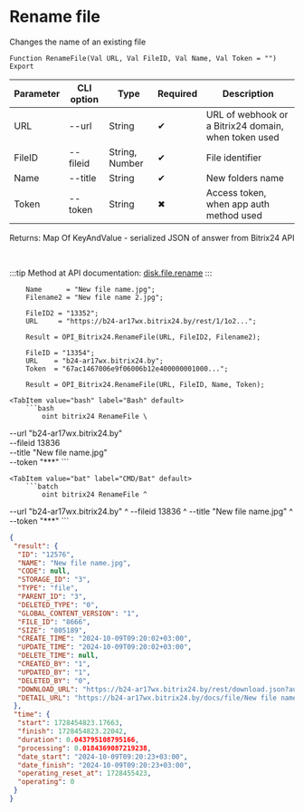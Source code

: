 ﻿---
sidebar_position: 10
---


# Rename file
 Changes the name of an existing file



`Function RenameFile(Val URL, Val FileID, Val Name, Val Token = "") Export`

  | Parameter | CLI option | Type | Required | Description |
  |-|-|-|-|-|
  | URL | --url | String | &#x2714; | URL of webhook or a Bitrix24 domain, when token used |
  | FileID | --fileid | String, Number | &#x2714; | File identifier |
  | Name | --title | String | &#x2714; | New folders name |
  | Token | --token | String | &#x2716; | Access token, when app auth method used |

  
  Returns:  Map Of KeyAndValue - serialized JSON of answer from Bitrix24 API

<br/>

:::tip
Method at API documentation: [disk.file.rename](https://dev.1c-bitrix.ru/rest_help/disk/file/disk_file_rename.php)
:::
<br/>


```bsl title="1C:Enterprise/OneScript code example"
    Name      = "New file name.jpg";
    Filename2 = "New file name 2.jpg";

    FileID2 = "13352";
    URL     = "https://b24-ar17wx.bitrix24.by/rest/1/1o2...";

    Result = OPI_Bitrix24.RenameFile(URL, FileID2, Filename2);

    FileID = "13354";
    URL    = "b24-ar17wx.bitrix24.by";
    Token  = "67ac1467006e9f06006b12e400000001000...";

    Result = OPI_Bitrix24.RenameFile(URL, FileID, Name, Token);
```
 

 <Tabs>
  
    <TabItem value="bash" label="Bash" default>
        ```bash
            oint bitrix24 RenameFile \
 --url "b24-ar17wx.bitrix24.by" \
 --fileid 13836 \
 --title "New file name.jpg" \
 --token "***"
        ```
    </TabItem>
  
    <TabItem value="bat" label="CMD/Bat" default>
        ```batch
            oint bitrix24 RenameFile ^
 --url "b24-ar17wx.bitrix24.by" ^
 --fileid 13836 ^
 --title "New file name.jpg" ^
 --token "***"
        ```
    </TabItem>
</Tabs>


```json title="Result"
{
 "result": {
  "ID": "12576",
  "NAME": "New file name.jpg",
  "CODE": null,
  "STORAGE_ID": "3",
  "TYPE": "file",
  "PARENT_ID": "3",
  "DELETED_TYPE": "0",
  "GLOBAL_CONTENT_VERSION": "1",
  "FILE_ID": "8666",
  "SIZE": "805189",
  "CREATE_TIME": "2024-10-09T09:20:02+03:00",
  "UPDATE_TIME": "2024-10-09T09:20:02+03:00",
  "DELETE_TIME": null,
  "CREATED_BY": "1",
  "UPDATED_BY": "1",
  "DELETED_BY": "0",
  "DOWNLOAD_URL": "https://b24-ar17wx.bitrix24.by/rest/download.json?auth=6b2e0667006e9f06006b12e4000000010000072c4914d2a629a27f8e468fd6a8ba64ff&token=disk%7CaWQ9MTI1NzYmXz0wWFJ4WFEzM0FGTTdMWlZ5WmdqRU90ZG15QVd3MlJqeQ%3D%3D%7CImRvd25sb2FkfGRpc2t8YVdROU1USTFOelltWHowd1dGSjRXRkV6TTBGR1RUZE1XbFo1V21kcVJVOTBaRzE1UVZkM01sSnFlUT09fDZiMmUwNjY3MDA2ZTlmMDYwMDZiMTJlNDAwMDAwMDAxMDAwMDA3MmM0OTE0ZDJhNjI5YTI3ZjhlNDY4ZmQ2YThiYTY0ZmYi.QkRL4GgBhO%2FJVenu5%2Fn%2BxllOXMyOOL1HhrapYtzpnY4%3D",
  "DETAIL_URL": "https://b24-ar17wx.bitrix24.by/docs/file/New file name.jpg"
 },
 "time": {
  "start": 1728454823.17663,
  "finish": 1728454823.22042,
  "duration": 0.043795108795166,
  "processing": 0.0184369087219238,
  "date_start": "2024-10-09T09:20:23+03:00",
  "date_finish": "2024-10-09T09:20:23+03:00",
  "operating_reset_at": 1728455423,
  "operating": 0
 }
}
```
